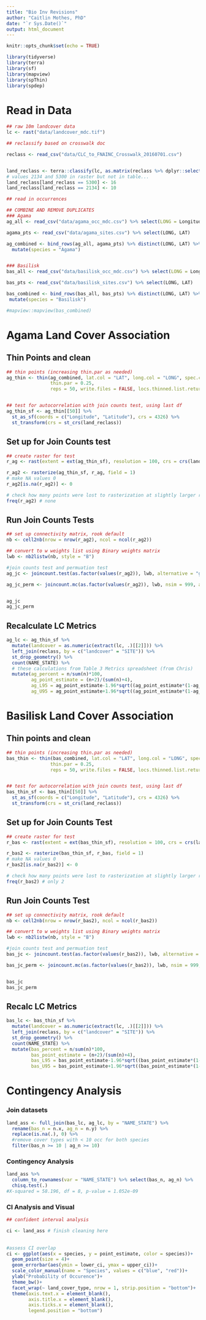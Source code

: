 ```yaml
---
title: "Bio Inv Revisions"
author: "Caitlin Mothes, PhD"
date: "`r Sys.Date()`"
output: html_document
---
```


```r
knitr::opts_chunk$set(echo = TRUE)

library(tidyverse)
library(terra)
library(sf)
library(mapview)
library(spThin)
library(spdep)
```

# Read in Data

```r
## raw 10m landcover data
lc <- rast("data/landcover_mdc.tif")

## reclassify based on crosswalk doc

reclass <- read_csv("data/CLC_to_FNAINC_Crosswalk_20160701.csv")


land_reclass <- terra::classify(lc, as.matrix(reclass %>% dplyr::select(SITE, reclass)))
# values 2134 and 5300 in raster but not in table...
land_reclass[land_reclass == 5300] <- 16
land_reclass[land_reclass == 2134] <- 10

## read in occurrences

## COMBINE AND REMOVE DUPLICATES
### Agama
ag_all <- read_csv("data/agama_occ_mdc.csv") %>% select(LONG = Longitude, LAT = Latitude)

agama_pts <- read_csv("data/agama_sites.csv") %>% select(LONG, LAT) 

ag_combined <- bind_rows(ag_all, agama_pts) %>% distinct(LONG, LAT) %>% 
  mutate(species = "Agama")


### Basilisk
bas_all <- read_csv("data/basilisk_occ_mdc.csv") %>% select(LONG = Longitude, LAT = Latitude)

bas_pts <- read_csv("data/basilisk_sites.csv") %>% select(LONG, LAT)

bas_combined <- bind_rows(bas_all, bas_pts) %>% distinct(LONG, LAT) %>% 
 mutate(species = "Basilisk")

#mapview::mapview(bas_combined)

```

# Agama Land Cover Association

## Thin Points and clean

```r
## thin points (increasing thin.par as needed)
ag_thin <- thin(ag_combined, lat.col = "LAT", long.col = "LONG", spec.col = "species",
                thin.par = 0.25,
                reps = 50, write.files = FALSE, locs.thinned.list.return = TRUE)


## test for autocorrelation with join counts test, using last df
ag_thin_sf <- ag_thin[[50]] %>%
  st_as_sf(coords = c("Longitude", "Latitude"), crs = 4326) %>% 
  st_transform(crs = st_crs(land_reclass))
```

## Set up for Join Counts test

```r
## create raster for test
r_ag <- rast(extent = ext(ag_thin_sf), resolution = 100, crs = crs(land_reclass))

r_ag2 <- rasterize(ag_thin_sf, r_ag, field = 1)
# make NA values 0
r_ag2[is.na(r_ag2)] <- 0

# check how many points were lost to rasterization at slightly larger res
freq(r_ag2) # none
```

## Run Join Counts Tests

```r
## set up connectivity matrix, rook default
nb <- cell2nb(nrow = nrow(r_ag2), ncol = ncol(r_ag2))

## convert to w weights list using Binary weights matrix
lwb <- nb2listw(nb, style = "B")

#join counts test and permuation test
ag_jc <- joincount.test(as.factor(values(r_ag2)), lwb, alternative = "greater")

ag_jc_perm <- joincount.mc(as.factor(values(r_ag2)), lwb, nsim = 999, alternative = "greater")


ag_jc
ag_jc_perm
```

## Recalculate LC Metrics

```r
ag_lc <- ag_thin_sf %>% 
  mutate(landcover = as.numeric(extract(lc, .)[[2]])) %>%
  left_join(reclass, by = c("landcover" = "SITE")) %>% 
  st_drop_geometry() %>% 
  count(NAME_STATE) %>% 
  # these calculations from Table 3 Metrics spreadsheet (from Chris)
  mutate(ag_percent = n/sum(n)*100,
         ag_point_estimate = (n+2)/(sum(n)+4),
         ag_L95 = ag_point_estimate-1.96*sqrt((ag_point_estimate*(1-ag_point_estimate))/(sum(n)+4)),
         ag_U95 = ag_point_estimate+1.96*sqrt((ag_point_estimate*(1-ag_point_estimate))/(sum(n)+4)))


```

# Basilisk Land Cover Association

## Thin points and clean

```r
## thin points (increasing thin.par as needed)
bas_thin <- thin(bas_combined, lat.col = "LAT", long.col = "LONG", spec.col = "species",
                thin.par = 0.25,
                reps = 50, write.files = FALSE, locs.thinned.list.return = TRUE)


## test for autocorrelation with join counts test, using last df
bas_thin_sf <- bas_thin[[50]] %>%
  st_as_sf(coords = c("Longitude", "Latitude"), crs = 4326) %>% 
  st_transform(crs = st_crs(land_reclass))

```

## Set up for Join Counts Test

```r
## create raster for test
r_bas <- rast(extent = ext(bas_thin_sf), resolution = 100, crs = crs(land_reclass))

r_bas2 <- rasterize(bas_thin_sf, r_bas, field = 1)
# make NA values 0
r_bas2[is.na(r_bas2)] <- 0

# check how many points were lost to rasterization at slightly larger res
freq(r_bas2) # only 2

```

## Run Join Counts Test

```r
## set up connectivity matrix, rook default
nb <- cell2nb(nrow = nrow(r_bas2), ncol = ncol(r_bas2))

## convert to w weights list using Binary weights matrix
lwb <- nb2listw(nb, style = "B")

#join counts test and permuation test
bas_jc <- joincount.test(as.factor(values(r_bas2)), lwb, alternative = "greater")

bas_jc_perm <- joincount.mc(as.factor(values(r_bas2)), lwb, nsim = 999, alternative = "greater")


bas_jc
bas_jc_perm
```

## Recalc LC Metrics

```r
bas_lc <- bas_thin_sf %>% 
  mutate(landcover = as.numeric(extract(lc, .)[[2]])) %>%
  left_join(reclass, by = c("landcover" = "SITE")) %>% 
  st_drop_geometry() %>% 
  count(NAME_STATE) %>% 
  mutate(bas_percent = n/sum(n)*100,
         bas_point_estimate = (n+2)/(sum(n)+4),
         bas_L95 = bas_point_estimate-1.96*sqrt((bas_point_estimate*(1-bas_point_estimate))/(sum(n)+4)),
         bas_U95 = bas_point_estimate+1.96*sqrt((bas_point_estimate*(1-bas_point_estimate))/(sum(n)+4)))


```

# Contingency Analysis

### Join datasets

```r
land_ass <- full_join(bas_lc, ag_lc, by = "NAME_STATE") %>% 
  rename(bas_n = n.x, ag_n = n.y) %>% 
  replace(is.na(.), 0) %>% 
  #remove cover types with < 10 occ for both species
  filter(bas_n >= 10 | ag_n >= 10) 
```

### Contingency Analysis

```r

land_ass %>% 
  column_to_rownames(var = "NAME_STATE") %>% select(bas_n, ag_n) %>% 
  chisq.test(.)
#X-squared = 58.196, df = 8, p-value = 1.052e-09


```

### CI Analysis and Visual

```r
## confident interval analysis

ci <- land_ass # finish cleaning here
  
  
#assess CI overlap
ci <- ggplot(aes(x = species, y = point_estimate, color = species))+
  geom_point(size = 4)+
  geom_errorbar(aes(ymin = lower_ci, ymax = upper_ci))+
  scale_color_manual(name = "Species", values = c("blue", "red"))+
  ylab("Probability of Occurence")+
  theme_bw()+
  facet_wrap(~ land_cover_type, nrow = 1, strip.position = "bottom")+
  theme(axis.text.x = element_blank(),
        axis.title.x = element_blank(),
        axis.ticks.x = element_blank(),
        legend.position = "bottom")
```
